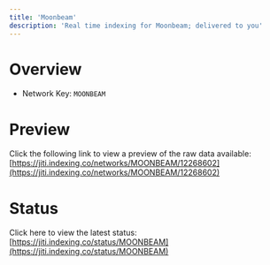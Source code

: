 ```yaml
---
title: 'Moonbeam'
description: 'Real time indexing for Moonbeam; delivered to you'
---
```


# Overview
- Network Key: `MOONBEAM`

# Preview
Click the following link to view a preview of the raw data available: [https://jiti.indexing.co/networks/MOONBEAM/12268602](https://jiti.indexing.co/networks/MOONBEAM/12268602)

# Status
Click here to view the latest status: [https://jiti.indexing.co/status/MOONBEAM](https://jiti.indexing.co/status/MOONBEAM)
